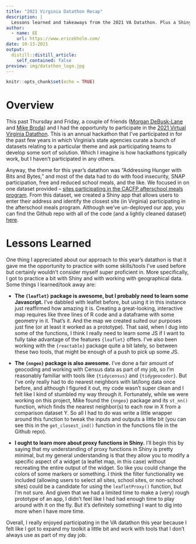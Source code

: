 ```yaml
---
title: "2021 Virginia Datathon Recap"
description: |
  Lessons learned and takeaways from the 2021 VA Datathon. Plus a Shiny app.
author:
  - name: EE
    url: https://www.ericekholm.com/
date: 10-13-2021
output:
  distill::distill_article:
    self_contained: false
preview: img/datathon_logo.jpg
---
```


```r
knitr::opts_chunk$set(echo = TRUE)
```

# Overview

This past Thursday and Friday, a couple of friends ([Morgan DeBusk-Lane](https://www.mldebusklane.com/) and [Mike Broda](https://soe.vcu.edu/directory/full-directory/first--last-name-301679-en.html)) and I had the opportunity to participate in the [2021 Virtual Virginia Datathon](https://www.cdo.virginia.gov/datathon/). This is an annual hackathon that I've participated in for the past few years in which Virginia's state agencies curate a bunch of datasets relating to a particular theme and ask participating teams to develop some sort of solution. Which I imagine is how hackathons typically work, but I haven't participated in any others.

Anyway, the theme for this year's datathon was "Addressing Hunger with Bits and Bytes," and most of the data had to do with food insecurity, SNAP participation, free and reduced school meals, and the like. We focused in on one dataset provided -- [sites participating in the CACFP afterschool meals program](https://data.virginia.gov/Education/VDOE-Afterschool-Meal-Sites/q9n6-eddu). From this dataset, we created a Shiny app that allows users to enter their address and identify the closest site (in Virginia) participating in the afterschool meals program. Although we've un-deployed our app, you can find the Github repo with all of the code (and a lightly cleaned dataset) [here](https://github.com/debusklaneml/datathon_2021_vcusoe).

# Lessons Learned

One thing I appreciated about our approach to this year's datathon is that it gave me the opportunity to practice with some skills/tools I've used before but certainly wouldn't consider myself super proficient in. More specifically, I got to practice a bit with Shiny and with working with geographical data. Some things I learned/took away are:

- **The `{leaflet}` package is awesome, but I probably need to learn some Javascript.** I've dabbled with leaflet before, but using it in this instance just reaffirmed how amazing it is. Creating a great-looking, interactive map requires like three lines of R code and a dataframe with some geometry in it. That's it. And the map we created suited our purposes just fine (or at least it worked as a prototype). That said, when I dug into some of the functions, I think I really need to learn some JS if I want to fully take advantage of the features `{leaflet}` offers. I've also been working with  the `{reactable}` package quite a bit lately, so between these two tools, that might be enough of a push to pick up some JS.

- **The `{nngeo}` package is also awesome.** I've done a fair amount of geocoding and working with Census data as part of my job, so I'm reasonably familiar with tools like `{tidycensus}` and `{tidygeocoder}`. But I've only really had to do nearest neighbors with lat/long data once before, and although I figured it out, my code wasn't super clean and I felt like I kind of stumbled my way through it. Fortunately, while we were working on this project, Mike found the `{nngeo}` package and its `st_nn()` function, which finds the nearest neighbor(s) to each row in X from a comparison dataset Y. So all I had to do was write a little wrapper around this function to tweak the inputs and outputs a little bit (you can see this in the `get_closest_ind()` function in the functions file in the Github repo).

- **I ought to learn more about proxy functions in Shiny.** I'll begin this by saying that my understanding of proxy functions in Shiny is pretty minimal, but my general understanding is that they allow you to modify a specific aspect of a widget (a leaflet map, in this case) without recreating the entire output of the widget. So like you could change the colors of some markers or something. I think the filter functionality we included (allowing users to select all sites, school sites, or non-school sites) could be a candidate for using the `leafletProxy()` function, but I'm not sure. And given that we had a limited time to make a (very) rough prototype of an app, I didn't feel like I had had enough time to play around with it on the fly. But it's definitely something I want to dig into more when I have more time.

Overall, I really enjoyed participating in the VA datathon this year because I felt like I got to expand my toolkit a little bit and work with tools that I don't always use as part of my day job.

  
